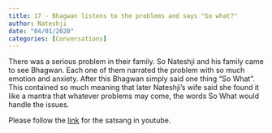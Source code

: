 ```yaml
---
title: 17 - Bhagwan listens to the problems and says "So what?"
author: Nateshji
date: "04/01/2020"
categories: [Conversations]
---
```

There was a serious problem in their family. So Nateshji and his family came to see Bhagwan. Each one of them narrated the problem with so much emotion and anxiety. After this Bhagwan simply said one thing "So What". This contained so much meaning that later Nateshji's wife said she found it like a mantra that whatever problems may come, the words So What would handle the issues.
 
Please follow the [link](https://youtu.be/OtgnAfK6d_M?si=ZLL24CHosiKA3uko) for the satsang in youtube.
